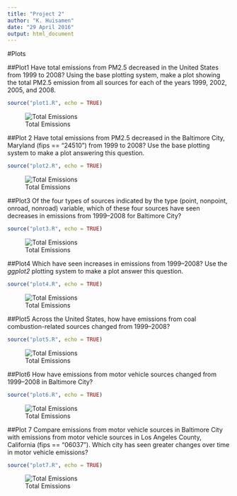 ```yaml
---
title: "Project 2"
author: "K. Huisamen"
date: "29 April 2016"
output: html_document
---
```


#Plots

##Plot1
Have total emissions from PM2.5 decreased in the United States from 1999 to 2008? Using the base plotting system, make a plot showing the total PM2.5 emission from all sources for each of the years 1999, 2002, 2005, and 2008.

```r
source("plot1.R", echo = TRUE)
```

![Total Emissions](plot1.png)

##Plot 2 
Have total emissions from PM2.5 decreased in the Baltimore City, Maryland (fips == "24510") from 1999 to 2008? Use the base plotting system to make a plot answering this question.

```r
source("plot2.R", echo = TRUE)
```

![Total Emissions](plot2.png)

##Plot3
Of the four types of sources indicated by the type (point, nonpoint, onroad, nonroad) variable, which of these four sources have seen decreases in emissions from 1999–2008 for Baltimore City?

```r
source("plot3.R", echo = TRUE)
```

![Total Emissions](plot3.png)

##Plot4
Which have seen increases in emissions from 1999–2008? Use the _ggplot2_ plotting system to make a plot answer this question.

```r
source("plot4.R", echo = TRUE)
```

![Total Emissions](plot4.png)

##Plot5
Across the United States, how have emissions from coal combustion-related sources changed from 1999–2008?

```r
source("plot5.R", echo = TRUE)
```

![Total Emissions](plot5.png)

##Plot6
How have emissions from motor vehicle sources changed from 1999–2008 in Baltimore City?

```r
source("plot6.R", echo = TRUE)
```

![Total Emissions](plot6.png)

##Plot 7
Compare emissions from motor vehicle sources in Baltimore City with emissions from motor vehicle sources in Los Angeles County, California (fips == "06037"). Which city has seen greater changes over time in motor vehicle emissions?

```r
source("plot7.R", echo = TRUE)
```

![Total Emissions](plot7.png)